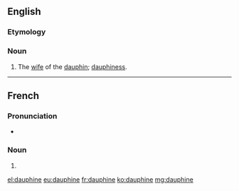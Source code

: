 ==English==

===Etymology===
{{borrowing|fr|lang=en}}

===Noun===
{{en-noun}}

# The [[wife]] of the [[dauphin]]; [[dauphiness]].

{{Webster 1913}}

----

==French==

===Pronunciation===
* {{IPA|/dɔfin/|lang=fr}}

===Noun===
{{fr-noun|f}}

# {{feminine of|dauphin|lang=fr}}

[[el:dauphine]]
[[eu:dauphine]]
[[fr:dauphine]]
[[ko:dauphine]]
[[mg:dauphine]]
